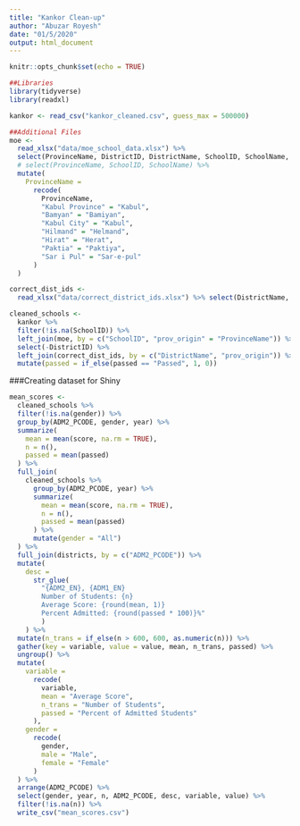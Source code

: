 ```yaml
---
title: "Kankor Clean-up"
author: "Abuzar Royesh"
date: "01/5/2020"
output: html_document
---
```


```r
knitr::opts_chunk$set(echo = TRUE)
```

```r
##Libraries
library(tidyverse)
library(readxl)

kankor <- read_csv("kankor_cleaned.csv", guess_max = 500000)

##Additional Files
moe <- 
  read_xlsx("data/moe_school_data.xlsx") %>% 
  select(ProvinceName, DistrictID, DistrictName, SchoolID, SchoolName, `Village Name`) %>% 
  # select(ProvinceName, SchoolID, SchoolName) %>% 
  mutate(
    ProvinceName = 
      recode(
        ProvinceName, 
        "Kabul Province" = "Kabul", 
        "Bamyan" = "Bamiyan", 
        "Kabul City" = "Kabul", 
        "Hilmand" = "Helmand", 
        "Hirat" = "Herat", 
        "Paktia" = "Paktiya", 
        "Sar i Pul" = "Sar-e-pul"
      )
  )

correct_dist_ids <- 
  read_xlsx("data/correct_district_ids.xlsx") %>% select(DistrictName, ADM2_PCODE, prov_origin)

```


```r
cleaned_schools <- 
  kankor %>% 
  filter(!is.na(SchoolID)) %>% 
  left_join(moe, by = c("SchoolID", "prov_origin" = "ProvinceName")) %>% 
  select(-DistrictID) %>% 
  left_join(correct_dist_ids, by = c("DistrictName", "prov_origin")) %>%  #Fixing the district codes
  mutate(passed = if_else(passed == "Passed", 1, 0))
```


###Creating dataset for Shiny 

```r
mean_scores <-
  cleaned_schools %>%
  filter(!is.na(gender)) %>%
  group_by(ADM2_PCODE, gender, year) %>%
  summarize(
    mean = mean(score, na.rm = TRUE),
    n = n(),
    passed = mean(passed)
  ) %>%
  full_join(
    cleaned_schools %>%
      group_by(ADM2_PCODE, year) %>%
      summarize(
        mean = mean(score, na.rm = TRUE),
        n = n(),
        passed = mean(passed)
      ) %>%
      mutate(gender = "All")
  ) %>%
  full_join(districts, by = c("ADM2_PCODE")) %>%
  mutate(
    desc =
      str_glue(
        "{ADM2_EN}, {ADM1_EN}
        Number of Students: {n}
        Average Score: {round(mean, 1)}
        Percent Admitted: {round(passed * 100)}%"
        )
    ) %>%
  mutate(n_trans = if_else(n > 600, 600, as.numeric(n))) %>%
  gather(key = variable, value = value, mean, n_trans, passed) %>%
  ungroup() %>%
  mutate(
    variable =
      recode(
        variable,
        mean = "Average Score",
        n_trans = "Number of Students",
        passed = "Percent of Admitted Students"
      ),
    gender =
      recode(
        gender,
        male = "Male",
        female = "Female"
      )
  ) %>%
  arrange(ADM2_PCODE) %>%
  select(gender, year, n, ADM2_PCODE, desc, variable, value) %>%
  filter(!is.na(n)) %>%
  write_csv("mean_scores.csv")
```






